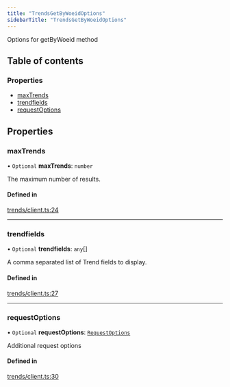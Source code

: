 ```yaml
---
title: "TrendsGetByWoeidOptions"
sidebarTitle: "TrendsGetByWoeidOptions"
---
```


Options for getByWoeid method

## Table of contents

### Properties

- [maxTrends](/xdks/typescript/reference/interfaces/TrendsGetByWoeidOptions#maxtrends)
- [trendfields](/xdks/typescript/reference/interfaces/TrendsGetByWoeidOptions#trendfields)
- [requestOptions](/xdks/typescript/reference/interfaces/TrendsGetByWoeidOptions#requestoptions)

## Properties

### maxTrends

• `Optional` **maxTrends**: `number`

The maximum number of results.

#### Defined in

[trends/client.ts:24](https://github.com/xdevplatform/xdk/blob/298ca9350d035e40e7c8ee0753c50052819a41e2/xdk/typescript/src/trends/client.ts#L24)

___

### trendfields

• `Optional` **trendfields**: `any`[]

A comma separated list of Trend fields to display.

#### Defined in

[trends/client.ts:27](https://github.com/xdevplatform/xdk/blob/298ca9350d035e40e7c8ee0753c50052819a41e2/xdk/typescript/src/trends/client.ts#L27)

___

### requestOptions

• `Optional` **requestOptions**: [`RequestOptions`](/xdks/typescript/reference/interfaces/RequestOptions)

Additional request options

#### Defined in

[trends/client.ts:30](https://github.com/xdevplatform/xdk/blob/298ca9350d035e40e7c8ee0753c50052819a41e2/xdk/typescript/src/trends/client.ts#L30)
